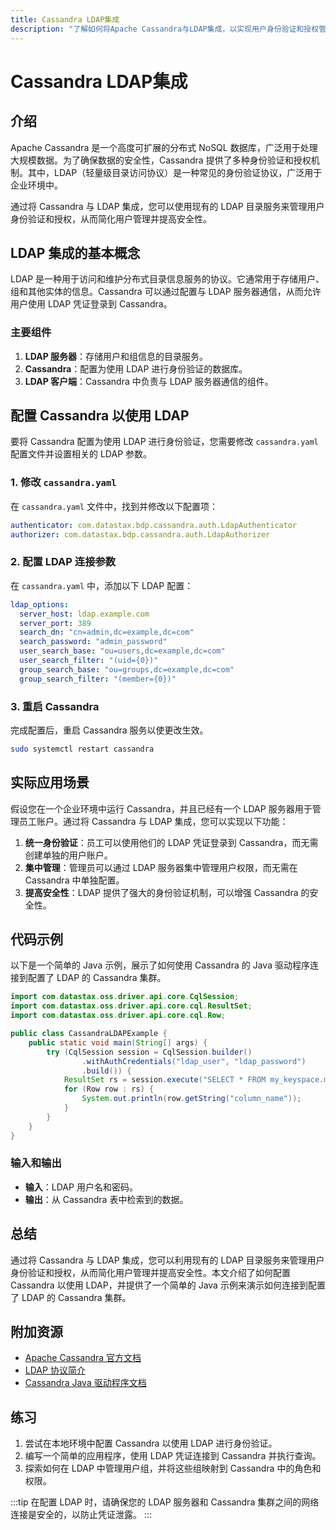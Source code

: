```yaml
---
title: Cassandra LDAP集成
description: "了解如何将Apache Cassandra与LDAP集成，以实现用户身份验证和授权管理。本文适合初学者，包含详细的步骤、代码示例和实际应用场景。"
---
```


# Cassandra LDAP集成

## 介绍

Apache Cassandra 是一个高度可扩展的分布式 NoSQL 数据库，广泛用于处理大规模数据。为了确保数据的安全性，Cassandra 提供了多种身份验证和授权机制。其中，LDAP（轻量级目录访问协议）是一种常见的身份验证协议，广泛用于企业环境中。

通过将 Cassandra 与 LDAP 集成，您可以使用现有的 LDAP 目录服务来管理用户身份验证和授权，从而简化用户管理并提高安全性。

## LDAP 集成的基本概念

LDAP 是一种用于访问和维护分布式目录信息服务的协议。它通常用于存储用户、组和其他实体的信息。Cassandra 可以通过配置与 LDAP 服务器通信，从而允许用户使用 LDAP 凭证登录到 Cassandra。

### 主要组件

1. **LDAP 服务器**：存储用户和组信息的目录服务。
2. **Cassandra**：配置为使用 LDAP 进行身份验证的数据库。
3. **LDAP 客户端**：Cassandra 中负责与 LDAP 服务器通信的组件。

## 配置 Cassandra 以使用 LDAP

要将 Cassandra 配置为使用 LDAP 进行身份验证，您需要修改 `cassandra.yaml` 配置文件并设置相关的 LDAP 参数。

### 1. 修改 `cassandra.yaml`

在 `cassandra.yaml` 文件中，找到并修改以下配置项：

```yaml
authenticator: com.datastax.bdp.cassandra.auth.LdapAuthenticator
authorizer: com.datastax.bdp.cassandra.auth.LdapAuthorizer
```

### 2. 配置 LDAP 连接参数

在 `cassandra.yaml` 中，添加以下 LDAP 配置：

```yaml
ldap_options:
  server_host: ldap.example.com
  server_port: 389
  search_dn: "cn=admin,dc=example,dc=com"
  search_password: "admin_password"
  user_search_base: "ou=users,dc=example,dc=com"
  user_search_filter: "(uid={0})"
  group_search_base: "ou=groups,dc=example,dc=com"
  group_search_filter: "(member={0})"
```

### 3. 重启 Cassandra

完成配置后，重启 Cassandra 服务以使更改生效。

```bash
sudo systemctl restart cassandra
```

## 实际应用场景

假设您在一个企业环境中运行 Cassandra，并且已经有一个 LDAP 服务器用于管理员工账户。通过将 Cassandra 与 LDAP 集成，您可以实现以下功能：

1. **统一身份验证**：员工可以使用他们的 LDAP 凭证登录到 Cassandra，而无需创建单独的用户账户。
2. **集中管理**：管理员可以通过 LDAP 服务器集中管理用户权限，而无需在 Cassandra 中单独配置。
3. **提高安全性**：LDAP 提供了强大的身份验证机制，可以增强 Cassandra 的安全性。

## 代码示例

以下是一个简单的 Java 示例，展示了如何使用 Cassandra 的 Java 驱动程序连接到配置了 LDAP 的 Cassandra 集群。

```java
import com.datastax.oss.driver.api.core.CqlSession;
import com.datastax.oss.driver.api.core.cql.ResultSet;
import com.datastax.oss.driver.api.core.cql.Row;

public class CassandraLDAPExample {
    public static void main(String[] args) {
        try (CqlSession session = CqlSession.builder()
                .withAuthCredentials("ldap_user", "ldap_password")
                .build()) {
            ResultSet rs = session.execute("SELECT * FROM my_keyspace.my_table");
            for (Row row : rs) {
                System.out.println(row.getString("column_name"));
            }
        }
    }
}
```

### 输入和输出

- **输入**：LDAP 用户名和密码。
- **输出**：从 Cassandra 表中检索到的数据。

## 总结

通过将 Cassandra 与 LDAP 集成，您可以利用现有的 LDAP 目录服务来管理用户身份验证和授权，从而简化用户管理并提高安全性。本文介绍了如何配置 Cassandra 以使用 LDAP，并提供了一个简单的 Java 示例来演示如何连接到配置了 LDAP 的 Cassandra 集群。

## 附加资源

- [Apache Cassandra 官方文档](https://cassandra.apache.org/doc/latest/)
- [LDAP 协议简介](https://ldap.com/basic-ldap-concepts/)
- [Cassandra Java 驱动程序文档](https://docs.datastax.com/en/developer/java-driver/4.13/)

## 练习

1. 尝试在本地环境中配置 Cassandra 以使用 LDAP 进行身份验证。
2. 编写一个简单的应用程序，使用 LDAP 凭证连接到 Cassandra 并执行查询。
3. 探索如何在 LDAP 中管理用户组，并将这些组映射到 Cassandra 中的角色和权限。

:::tip
在配置 LDAP 时，请确保您的 LDAP 服务器和 Cassandra 集群之间的网络连接是安全的，以防止凭证泄露。
:::